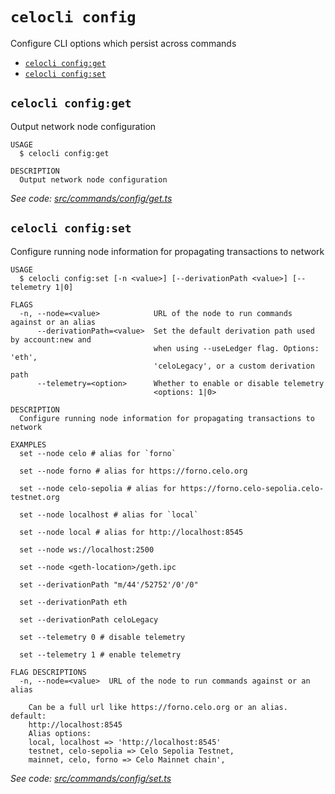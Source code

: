 `celocli config`
================

Configure CLI options which persist across commands

* [`celocli config:get`](#celocli-configget)
* [`celocli config:set`](#celocli-configset)

## `celocli config:get`

Output network node configuration

```
USAGE
  $ celocli config:get

DESCRIPTION
  Output network node configuration
```

_See code: [src/commands/config/get.ts](https://github.com/celo-org/developer-tooling/tree/%40celo/celocli%408.0.0/packages/cli/src/commands/config/get.ts)_

## `celocli config:set`

Configure running node information for propagating transactions to network

```
USAGE
  $ celocli config:set [-n <value>] [--derivationPath <value>] [--telemetry 1|0]

FLAGS
  -n, --node=<value>            URL of the node to run commands against or an alias
      --derivationPath=<value>  Set the default derivation path used by account:new and
                                when using --useLedger flag. Options: 'eth',
                                'celoLegacy', or a custom derivation path
      --telemetry=<option>      Whether to enable or disable telemetry
                                <options: 1|0>

DESCRIPTION
  Configure running node information for propagating transactions to network

EXAMPLES
  set --node celo # alias for `forno`

  set --node forno # alias for https://forno.celo.org

  set --node celo-sepolia # alias for https://forno.celo-sepolia.celo-testnet.org

  set --node localhost # alias for `local`

  set --node local # alias for http://localhost:8545

  set --node ws://localhost:2500

  set --node <geth-location>/geth.ipc

  set --derivationPath "m/44'/52752'/0'/0"

  set --derivationPath eth

  set --derivationPath celoLegacy

  set --telemetry 0 # disable telemetry

  set --telemetry 1 # enable telemetry

FLAG DESCRIPTIONS
  -n, --node=<value>  URL of the node to run commands against or an alias

    Can be a full url like https://forno.celo.org or an alias. default:
    http://localhost:8545
    Alias options:
    local, localhost => 'http://localhost:8545'
    testnet, celo-sepolia => Celo Sepolia Testnet,
    mainnet, celo, forno => Celo Mainnet chain',
```

_See code: [src/commands/config/set.ts](https://github.com/celo-org/developer-tooling/tree/%40celo/celocli%408.0.0/packages/cli/src/commands/config/set.ts)_
